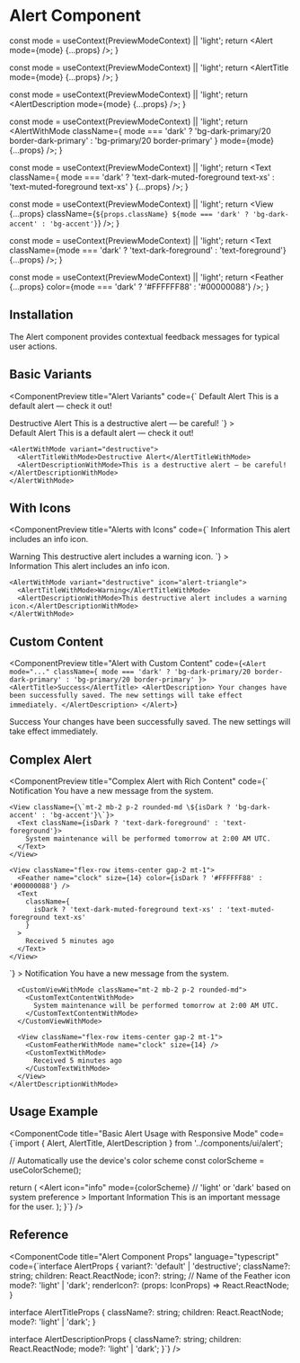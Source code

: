 # Alert Component


  const mode = useContext(PreviewModeContext) || 'light';
  return <Alert mode={mode} {...props} />;
}

  const mode = useContext(PreviewModeContext) || 'light';
  return <AlertTitle mode={mode} {...props} />;
}

  const mode = useContext(PreviewModeContext) || 'light';
  return <AlertDescription mode={mode} {...props} />;
}

  const mode = useContext(PreviewModeContext) || 'light';
  return <AlertWithMode className={
    mode === 'dark' ? 'bg-dark-primary/20 border-dark-primary' : 'bg-primary/20 border-primary'
  } mode={mode} {...props} />;
}

  const mode = useContext(PreviewModeContext) || 'light';
  return <Text className={
    mode === 'dark' ? 'text-dark-muted-foreground text-xs' : 'text-muted-foreground text-xs'
  } {...props} />;
}

  const mode = useContext(PreviewModeContext) || 'light';
  return <View {...props} className={`${props.className} ${mode === 'dark' ? 'bg-dark-accent' : 'bg-accent'}`} />;
}

  const mode = useContext(PreviewModeContext) || 'light';
  return <Text className={mode === 'dark' ? 'text-dark-foreground' : 'text-foreground'} {...props} />;
}

  const mode = useContext(PreviewModeContext) || 'light';
  return <Feather {...props} color={mode === 'dark' ? '#FFFFFF88' : '#00000088'} />;
}

## Installation

The Alert component provides contextual feedback messages for typical user actions.

<ComponentCode 
  language="bash"
  code="npx @nativecn/cli add alert"
  title="Installation Command"
/>

## Basic Variants

<ComponentPreview
  title="Alert Variants"
  code={`<Alert mode="...">
  <AlertTitle>Default Alert</AlertTitle>
  <AlertDescription>This is a default alert — check it out!</AlertDescription>
</Alert>

<Alert mode="..." variant="destructive">
  <AlertTitle>Destructive Alert</AlertTitle>
  <AlertDescription>This is a destructive alert — be careful!</AlertDescription>
</Alert>`}
>
  <div style={{ display: 'flex', flexDirection: 'column', gap: '16px', width: '100%' }}>
    <AlertWithMode>
      <AlertTitleWithMode>Default Alert</AlertTitleWithMode>
      <AlertDescriptionWithMode>This is a default alert — check it out!</AlertDescriptionWithMode>
    </AlertWithMode>
    
    <AlertWithMode variant="destructive">
      <AlertTitleWithMode>Destructive Alert</AlertTitleWithMode>
      <AlertDescriptionWithMode>This is a destructive alert — be careful!</AlertDescriptionWithMode>
    </AlertWithMode>
  </div>
</ComponentPreview>

## With Icons

<ComponentPreview
  title="Alerts with Icons"
  code={`<Alert mode="..." icon="info">
  <AlertTitle>Information</AlertTitle>
  <AlertDescription>This alert includes an info icon.</AlertDescription>
</Alert>

<Alert mode="..." variant="destructive" icon="alert-triangle">
  <AlertTitle>Warning</AlertTitle>
  <AlertDescription>This destructive alert includes a warning icon.</AlertDescription>
</Alert>`}
>
  <div style={{ display: 'flex', flexDirection: 'column', gap: '16px', width: '100%' }}>
    <AlertWithMode icon="info">
      <AlertTitleWithMode>Information</AlertTitleWithMode>
      <AlertDescriptionWithMode>This alert includes an info icon.</AlertDescriptionWithMode>
    </AlertWithMode>
    
    <AlertWithMode variant="destructive" icon="alert-triangle">
      <AlertTitleWithMode>Warning</AlertTitleWithMode>
      <AlertDescriptionWithMode>This destructive alert includes a warning icon.</AlertDescriptionWithMode>
    </AlertWithMode>
  </div>
</ComponentPreview>

## Custom Content

<ComponentPreview
  title="Alert with Custom Content"
  code={`<Alert mode="..." className={
  mode === 'dark' ? 'bg-dark-primary/20 border-dark-primary' : 'bg-primary/20 border-primary'
}>
  <AlertTitle>Success</AlertTitle>
  <AlertDescription>
    Your changes have been successfully saved. The new settings will take effect immediately.
  </AlertDescription>
</Alert>`}
>
  <CustomAlertWithMode icon="check-circle">
    <AlertTitleWithMode>Success</AlertTitleWithMode>
    <AlertDescriptionWithMode>
      Your changes have been successfully saved. The new settings will take effect immediately.
    </AlertDescriptionWithMode>
  </CustomAlertWithMode>
</ComponentPreview>

## Complex Alert

<ComponentPreview
  title="Complex Alert with Rich Content"
  code={`<Alert mode="..." icon="bell">
  <AlertTitle>Notification</AlertTitle>
  <AlertDescription>
    <Text>You have a new message from the system.</Text>

    <View className={\`mt-2 mb-2 p-2 rounded-md \${isDark ? 'bg-dark-accent' : 'bg-accent'}\`}>
      <Text className={isDark ? 'text-dark-foreground' : 'text-foreground'}>
        System maintenance will be performed tomorrow at 2:00 AM UTC.
      </Text>
    </View>

    <View className="flex-row items-center gap-2 mt-1">
      <Feather name="clock" size={14} color={isDark ? '#FFFFFF88' : '#00000088'} />
      <Text
        className={
          isDark ? 'text-dark-muted-foreground text-xs' : 'text-muted-foreground text-xs'
        }
      >
        Received 5 minutes ago
      </Text>
    </View>
  </AlertDescription>
</Alert>`}
>
  <AlertWithMode icon="bell">
    <AlertTitleWithMode>Notification</AlertTitleWithMode>
    <AlertDescriptionWithMode>
      <Text>You have a new message from the system.</Text>

      <CustomViewWithMode className="mt-2 mb-2 p-2 rounded-md">
        <CustomTextContentWithMode>
          System maintenance will be performed tomorrow at 2:00 AM UTC.
        </CustomTextContentWithMode>
      </CustomViewWithMode>

      <View className="flex-row items-center gap-2 mt-1">
        <CustomFeatherWithMode name="clock" size={14} />
        <CustomTextWithMode>
          Received 5 minutes ago
        </CustomTextWithMode>
      </View>
    </AlertDescriptionWithMode>
  </AlertWithMode>
</ComponentPreview>

## Usage Example

<ComponentCode
  title="Basic Alert Usage with Responsive Mode"
  code={`import { Alert, AlertTitle, AlertDescription } from '../components/ui/alert';

  // Automatically use the device's color scheme
  const colorScheme = useColorScheme();
  
  return (
    <Alert 
      icon="info"
      mode={colorScheme} // 'light' or 'dark' based on system preference
    >
      <AlertTitle mode={colorScheme}>Important Information</AlertTitle>
      <AlertDescription mode={colorScheme}>
        This is an important message for the user.
      </AlertDescription>
    </Alert>
  );
}`}
/>

## Reference

<ComponentCode
  title="Alert Component Props"
  language="typescript"
  code={`interface AlertProps {
  variant?: 'default' | 'destructive';
  className?: string;
  children: React.ReactNode;
  icon?: string; // Name of the Feather icon
  mode?: 'light' | 'dark';
  renderIcon?: (props: IconProps) => React.ReactNode;
}

interface AlertTitleProps {
  className?: string;
  children: React.ReactNode;
  mode?: 'light' | 'dark';
}

interface AlertDescriptionProps {
  className?: string;
  children: React.ReactNode;
  mode?: 'light' | 'dark';
}`}
/>
